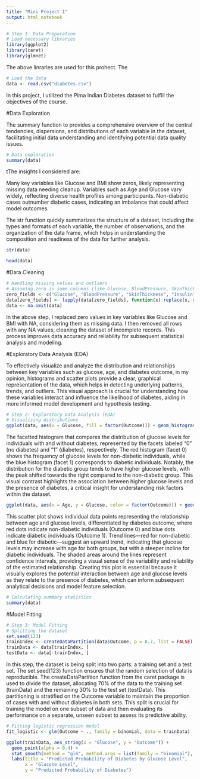 ```yaml
---
title: "Mini Project 1"
output: html_notebook
---
```


```r
# Step 1: Data Preparation
# Load necessary libraries
library(ggplot2)
library(caret)
library(glmnet)
```

The above linraries are used for this prohect. The 

```r
# Load the data
data <- read.csv("diabetes.csv")
```
In this project, I utilized the Pima Indian Diabetes dataset to fulfill the objectives of the course.

#Data Exploration

The summary function to provides a comprehensive overview of the central tendencies, dispersions, and distributions of each variable in the dataset, facilitating initial data understanding and identifying potential data quality issues.

```r
# Data exploration
summary(data)
```
tThe insights I considered are: 

Many key variables like Glucose and BMI show zeros, likely representing missing data needing cleanup.
Variables such as Age and Glucose vary widely, reflecting diverse health profiles among participants.
Non-diabetic cases outnumber diabetic cases, indicating an imbalance that could affect model outcomes.


The str function quickly summarizes the structure of a dataset, including the types and formats of each variable, the number of observations, and the organization of the data frame, which helps in understanding the composition and readiness of the data for further analysis.

```r
str(data)
```

```r
head(data)

```


#Dara Cleaning

```r
# Handling missing values and outliers
# Assuming zero in some columns (like Glucose, BloodPressure, SkinThickness, Insulin, BMI) represents missing data
zero_fields <- c("Glucose", "BloodPressure", "SkinThickness", "Insulin", "BMI")
data[zero_fields] <- lapply(data[zero_fields], function(x) replace(x, x == 0, NA))
data <- na.omit(data) 
```

In the above step, I replaced zero values in key variables like Glucose and BMI with NA, considering them as missing data. I then removed all rows with any NA values, cleaning the dataset of incomplete records. This process improves data accuracy and reliability for subsequent statistical analysis and modeling.


#Exploratory Data Analysis (EDA)

To effectively visualize and analyze the distribution and relationships between key variables such as glucose, age, and diabetes outcome, in my opinion, histograms and scatter plots provide a clear, graphical representation of the data, which helps in detecting underlying patterns, trends, and outliers. This visual approach is crucial for understanding how these variables interact and influence the likelihood of diabetes, aiding in more informed model development and hypothesis testing.

```r
# Step 2: Exploratory Data Analysis (EDA)
# Visualizing distributions
ggplot(data, aes(x = Glucose, fill = factor(Outcome))) + geom_histogram(binwidth = 5, alpha = 0.7) + facet_wrap(~Outcome)
```

The facetted histogram that compares the distribution of glucose levels for individuals with and without diabetes, represented by the facets labeled "0" (no diabetes) and "1" (diabetes), respectively. The red histogram (facet 0) shows the frequency of glucose levels for non-diabetic individuals, while the blue histogram (facet 1) corresponds to diabetic individuals. Notably, the distribution for the diabetic group tends to have higher glucose levels, with the peak shifted towards the right compared to the non-diabetic group. This visual contrast highlights the association between higher glucose levels and the presence of diabetes, a critical insight for understanding risk factors within the dataset.

```r
ggplot(data, aes(x = Age, y = Glucose, color = factor(Outcome))) + geom_point() + geom_smooth(method = "lm")

```
This scatter plot shows individual data points representing the relationship between age and glucose levels, differentiated by diabetes outcome, where red dots indicate non-diabetic individuals (Outcome 0) and blue dots indicate diabetic individuals (Outcome 1). Trend lines—red for non-diabetic and blue for diabetic—suggest an upward trend, indicating that glucose levels may increase with age for both groups, but with a steeper incline for diabetic individuals. The shaded areas around the lines represent confidence intervals, providing a visual sense of the variability and reliability of the estimated relationship. Creating this plot is essential because it visually explores the potential interaction between age and glucose levels as they relate to the presence of diabetes, which can inform subsequent analytical decisions and model feature selection.


```r
# Calculating summary statistics
summary(data)
```

#Model Fitting

```r
# Step 3: Model Fitting
# Splitting the dataset
set.seed(123)
trainIndex <- createDataPartition(data$Outcome, p = 0.7, list = FALSE)
trainData <- data[trainIndex, ]
testData <- data[-trainIndex, ]
```

In this step, the dataset is being split into two parts: a training set and a test set. The set.seed(123) function ensures that the random selection of data is reproducible. The createDataPartition function from the caret package is used to divide the dataset, allocating 70% of the data to the training set (trainData) and the remaining 30% to the test set (testData). This partitioning is stratified on the Outcome variable to maintain the proportion of cases with and without diabetes in both sets. This split is crucial for training the model on one subset of data and then evaluating its performance on a separate, unseen subset to assess its predictive ability.


```r
# Fitting logistic regression model
fit_logistic <- glm(Outcome ~ ., family = binomial, data = trainData)

```

```r
ggplot(trainData, aes_string(x = "Glucose", y = "Outcome")) +
  geom_point(alpha = 0.4) +
  stat_smooth(method = "glm", method.args = list(family = "binomial"), se = FALSE, color = "blue") +
  labs(title = "Predicted Probability of Diabetes by Glucose Level",
       x = "Glucose Level",
       y = "Predicted Probability of Diabetes")
```


